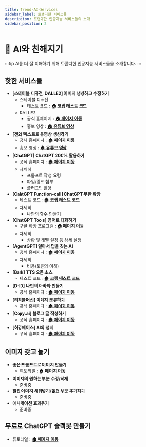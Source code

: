 ```yaml
---
title: Trend-AI-Services
sidebar_label: 트랜디한 서비스들
description: 트랜디한 인공지능 서비스들의 소개
sidebar_position: 2
---
```


# 🤖 AI와 친해지기

:::tip
AI를 더 잘 이해하기 위해 트랜디한 인공지능 서비스들을 소개합니다.
:::

## 핫한 서비스들
- **[스테이블 디퓨전, DALLE2] 이미지 생성하고 수정하기**
  - 스테이블 디퓨전
    - 테스트 코드 : [**🏠 코랩 테스트 코드**](https://colab.research.google.com/drive/1aSulB4jf0-dOUyx5GgUdaObVwUDecOVk?usp=drive_link)
  - DALLE2
    - 공식 홈페이지 : [**🏠 페이지 이동**](https://openai.com/dall-e-2)
    - 홍보 영상 : [**🏠 유튜브 영상**](https://youtu.be/qTgPSKKjfVg)
- **[젠2] 텍스트로 동영상 생성하기**
  - 공식 홈페이지 : [**🏠 페이지 이동**](https://research.runwayml.com/gen2)
  - 홍보 영상 : [**🏠 유튜브 영상**](https://youtu.be/trXPfpV5iRQ)
- **[ChatGPT] ChatGPT 200% 활용하기**
  - 공식 홈페이지 : [**🏠 페이지 이동**](https://beta.openai.com/)
  - 자세히
    - 프롬프트 작성 요령
    - 파일/링크 첨부
    - 플러그인 활용
- **[CahtGPT Function-call] ChatGPT 무한 확장**
  - 테스트 코드 : [**🏠 코랩 테스트 코드**](https://drive.google.com/file/d/1oauv1GONnYDHBNkVlMmzME3edbI9npbt/view?usp=drive_link)
  - 자세히
    - 나만의 함수 만들기
- **[ChatGPT Tools] 영어로 대화하기**
  - 구글 확장 프로그램 : [**🏠 페이지 이동**](https://chrome.google.com/webstore/detail/talk-to-chatgpt/hodadfhfagpiemkeoliaelelfbboamlk)
  - 자세히
    - 상황 및 레벨 설정 등 상세 설정
- **[AgentGPT] 알아서 답을 찾는 AI**
  - 공식 홈페이지 : [**🏠 페이지 이동**](https://agentgpt.reworkd.ai/ko)
  - 자세히
    - 비용(토큰의 이해)
- **[Bark] TTS 오픈 소스**
  - 테스트 코드 : [**🏠 코랩 테스트 코드**](https://drive.google.com/file/d/1Or1ukALNxcABCsJb1j1QskmZuh5Ybd4F/view?usp=drive_link)
- **[D-ID] 나만의 아바타 만들기**
  - 공식 홈페이지 : [**🏠 페이지 이동**](https://www.d-id.com/)
- **[티처블머신] 이미지 분류하기**
  - 공식 홈페이지 : [**🏠 페이지 이동**](https://teachablemachine.withgoogle.com/)
- **[Copy.ai] 블로그 글 작성하기**
  - 공식 홈페이지 : [**🏠 페이지 이동**](https://www.copy.ai/home-net-new)
- **[허깅페이스] AI의 성지**
  - 공식 홈페이지 : [**🏠 페이지 이동**](https://huggingface.co/)

## 이미지 갖고 놀기
- **좋은 프롬프트로 이미지 만들기**
  - 튜토리얼 : [**🏠 페이지 이동**](/docs/tutorial/ai/basic/text-to-image)
- **이미지의 원하는 부분 수정/삭제**
  - 준비중
- **잘린 이미지 채워넣기/없던 부분 추가하기**
  - 준비중
- **애니메이션 효과주기**
  - 준비중

## 무료로 ChatGPT 슬랙봇 만들기
- 튜토리얼 : [**🏠 페이지 이동**](/docs/project/index/chat/)
